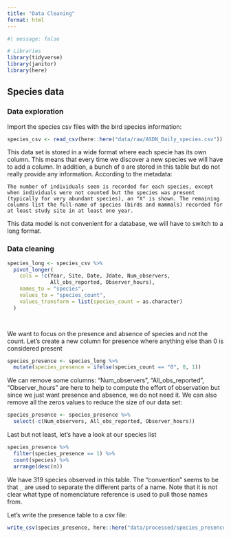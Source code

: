 ```yaml
---
title: "Data Cleaning"
format: html
---
```


```r
#| message: false  

# Libraries
library(tidyverse)
library(janitor)
library(here)
```


## Species data

### Data exploration

Import the species csv files with the bird species information:

```r
species_csv <- read_csv(here::here("data/raw/ASDN_Daily_species.csv"))

```

This data set is stored in a wide format where each specie has its own column. This means that every time we discover a new species we will have to add a column. In addition, a bunch of `0` are stored in this table but do not really provide any information. According to the metadata:

```
The number of individuals seen is recorded for each species, except when individuals were not counted but the species was present (typically for very abundant species), an "X" is shown. The remaining columns list the full-name of species (birds and mammals) recorded for at least study site in at least one year.
```

This data model is not convenient for a database, we will have to switch to a long format.


### Data cleaning

```r
species_long <- species_csv %>% 
  pivot_longer(
    cols = !c(Year, Site, Date, Jdate, Num_observers,
              All_obs_reported, Observer_hours),
    names_to = "species",
    values_to = "species_count",
    values_transform = list(species_count = as.character)
  )
  
```


```r

```

We want to focus on the presence and absence of species and not the count. Let's create a new column for presence where anything else than 0 is considered present

```r

species_presence <- species_long %>% 
  mutate(species_presence = ifelse(species_count == "0", 0, 1))

```

We can remove some columns: "Num_observers", "All_obs_reported", "Observer_hours" are here to help to compute the effort of observation but since we just want presence and absence, we do not need it. We can also remove all the zeros values to reduce the size of our data set:

```r
species_presence <- species_presence %>% 
  select(-c(Num_observers, All_obs_reported, Observer_hours))
```

Last but not least, let's have a look at our species list

```r
species_presence %>% 
  filter(species_presence == 1) %>% 
  count(species) %>% 
  arrange(desc(n))
```

We have 319 species observed in this table. The "convention" seems to be that `_` are used to separate the different parts of a name. Note that it is not clear what type of nomenclature reference is used to pull those names from.

Let's write the presence table to a csv file:

```r
write_csv(species_presence, here::here("data/processed/species_presence.csv"))
```



